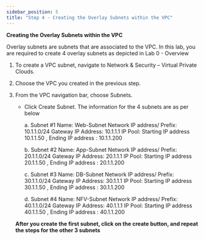 ```yaml
---
sidebar_position: 5
title: "Step 4 - Creating the Overlay Subnets within the VPC"
---
```





      

**Creating the Overlay Subnets within the VPC**

Overlay subnets are subnets that are associated to the VPC. In this lab, you are required to create 4 overlay subnets as depicted in Lab 0 - Overview

1.  To create a VPC subnet, navigate to Network & Security – Virtual Private Clouds.
2.  Choose the VPC you created in the previous step.
3.  From the VPC navigation bar, choose Subnets.
    - Click Create Subnet.  The information for the 4 subnets are as per below

        a.  Subnet #1
            Name:   Web-Subnet 
            Network IP address/ Prefix:     10.1.1.0/24
            Gateway IP Address:             10.1.1.1
            IP Pool:                        Starting IP address 10.1.1.50 , Ending IP address : 10.1.1.200

        b.  Subnet #2
            Name:   App-Subnet 
            Network IP address/ Prefix:     20.1.1.0/24
            Gateway IP Address:             20.1.1.1
            IP Pool:                        Starting IP address 20.1.1.50 , Ending IP address : 20.1.1.200
    
        c.  Subnet #3
            Name:   DB-Subnet 
            Network IP address/ Prefix:     30.1.1.0/24
            Gateway IP Address:             30.1.1.1
            IP Pool:                        Starting IP address 30.1.1.50 , Ending IP address : 30.1.1.200
    
        d.  Subnet #4
            Name:   NFV-Subnet 
            Network IP address/ Prefix:     40.1.1.0/24
            Gateway IP Address:             40.1.1.1
            IP Pool:                        Starting IP address 40.1.1.50 , Ending IP address : 40.1.1.200
    
    **After you create the first subnet, click on the create button, and repeat the steps for the other 3 subnets**

    